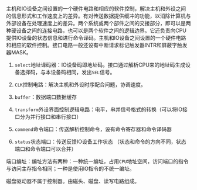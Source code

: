主机和IO设备之间设置的一个硬件电路和相应的软件控制，解决主机和外设之间的信息形式和工作速度上的差异。有对传送数据提供缓冲的功能，以消除计算机与外部设备在处理速度上的差异。两个系统或两个部件之间的交接部分，即可以是两种硬设备之间的连接电路，也可以是两个软件之间的逻辑边界。它还负责向CPU提供IO设备的状态信息和进行命令译码。主机和IO设备之间设置的一个硬件电路和相应的软件控制。接口电路一般还设有中断请求标记触发器INTR和屏蔽字触发器MASK。

1. `select`地址译码器：IO设备码即地址码。接口通过解析CPU来的地址码生成设备选择码，与本设备码相同，发出`SEL`信号。

2. `CLK`控制电路：解决主机和外设时序配合问题，协调速度。

3. `buffer`：数据端口数据缓存

4. `transform`外设界面控制逻辑电路：电平，串并信号格式的转换（可以将IO接口分为并行接口和串行接口）

5. `commend`命令端口：传送解析控制命令，设有命令寄存器和命令译码器

6. `status`状态端口：传送反馈IO设备工作状态 （状态和命令的方向不同，状态端口和命令端口可以合并）

端口编址：编址方法有两种：一种统一编址，占用`CPU`地址空间，访问端口的指令与访问主存指令相同；一种是使用IO指令的不统一编址。

磁盘驱动器不属于控制器。由磁头、磁盘、读写电路组成。


